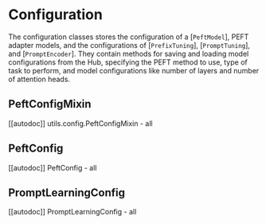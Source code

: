# Configuration

The configuration classes stores the configuration of a [`PeftModel`], PEFT adapter models, and the configurations of [`PrefixTuning`], [`PromptTuning`], and [`PromptEncoder`]. They contain methods for saving and loading model configurations from the Hub, specifying the PEFT method to use, type of task to perform, and model configurations like number of layers and number of attention heads.

## PeftConfigMixin

[[autodoc]] utils.config.PeftConfigMixin
    - all

## PeftConfig

[[autodoc]] PeftConfig
    - all

## PromptLearningConfig

[[autodoc]] PromptLearningConfig
    - all
